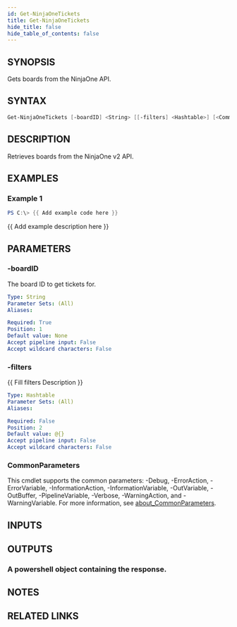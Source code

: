 ```yaml
---
id: Get-NinjaOneTickets
title: Get-NinjaOneTickets
hide_title: false
hide_table_of_contents: false
---
```


## SYNOPSIS

Gets boards from the NinjaOne API.

## SYNTAX

```powershell
Get-NinjaOneTickets [-boardID] <String> [[-filters] <Hashtable>] [<CommonParameters>]
```

## DESCRIPTION

Retrieves boards from the NinjaOne v2 API.

## EXAMPLES

### Example 1

```powershell
PS C:\> {{ Add example code here }}
```

{{ Add example description here }}

## PARAMETERS

### -boardID

The board ID to get tickets for.

```yaml
Type: String
Parameter Sets: (All)
Aliases:

Required: True
Position: 1
Default value: None
Accept pipeline input: False
Accept wildcard characters: False
```

### -filters

{{ Fill filters Description }}

```yaml
Type: Hashtable
Parameter Sets: (All)
Aliases:

Required: False
Position: 2
Default value: @{}
Accept pipeline input: False
Accept wildcard characters: False
```

### CommonParameters

This cmdlet supports the common parameters: -Debug, -ErrorAction, -ErrorVariable, -InformationAction, -InformationVariable, -OutVariable, -OutBuffer, -PipelineVariable, -Verbose, -WarningAction, and -WarningVariable. For more information, see [about_CommonParameters](http://go.microsoft.com/fwlink/?LinkID=113216).

## INPUTS

## OUTPUTS

### A powershell object containing the response.

## NOTES

## RELATED LINKS
